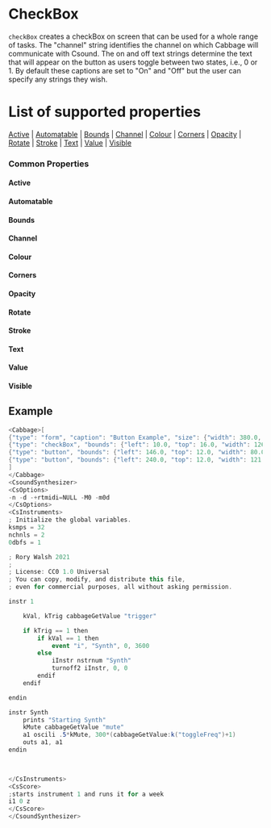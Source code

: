 
# CheckBox

`checkBox` creates a checkBox on screen that can be used for a whole range of tasks. The "channel" string identifies the channel on which Cabbage will communicate with Csound. The on and off text strings determine the text that will appear on the button as users toggle between two states, i.e., 0 or 1. By default these captions are set to "On" and "Off" but the user can specify any strings they wish. 

# List of supported properties
[Active](#active) | [Automatable](#automatable) | [Bounds](#bounds) | [Channel](#channel) | [Colour](#colour) | [Corners](#corners) | [Opacity](#opacity) | [Rotate](#rotate) | [Stroke](#stroke) | [Text](#text) | [Value](#value) | [Visible](#visible)


### Common Properties

<a id="active" class="anchor-target"></a>
#### Active
<Active />

<a id="automatable" class="anchor-target"></a>
#### Automatable
<Automatable />

<a id="bounds" class="anchor-target"></a>
#### Bounds
<Bounds />

<a id="channel" class="anchor-target"></a>
#### Channel
<Channel />

<a id="colour" class="anchor-target"></a>
#### Colour
<Colour />

<a id="corners" class="anchor-target"></a>
#### Corners
<Corners />

<a id="opacity" class="anchor-target"></a>
#### Opacity
<Opacity />

<a id="rotate" class="anchor-target"></a>
#### Rotate
<Rotate />

<a id="stroke" class="anchor-target"></a>
#### Stroke
<Stroke />

<a id="text" class="anchor-target"></a>
#### Text
<Text />

<a id="value" class="anchor-target"></a>
#### Value
<Value />

<a id="visible" class="anchor-target"></a>
#### Visible
<Visible />

<!--(End of identifiers)/-->


## Example

```cs
<Cabbage>[
{"type": "form", "caption": "Button Example", "size": {"width": 380.0, "height": 300.0}, "guiMode": "queue", "colour": [2.0, 145.0, 209.0], "pluginId": "def1"},
{"type": "checkBox", "bounds": {"left": 10.0, "top": 16.0, "width": 126.0, "height": 18.0}, "fontColour":{"off":"white", "on":"white"}, "channel": "trigger", "text": "Synth Enabled", "corners": 2.0},
{"type": "button", "bounds": {"left": 146.0, "top": 12.0, "width": 80.0, "height": 30.0}, "channel": "mute", "text": {"off": "Unmute", "on": "Mute"}, "corners": 2.0},
{"type": "button", "bounds": {"left": 240.0, "top": 12.0, "width": 121.0, "height": 30.0}, "channel": "toggleFreq", "text": "Toggle Freq"}
]
</Cabbage>
<CsoundSynthesizer>
<CsOptions>
-n -d -+rtmidi=NULL -M0 -m0d 
</CsOptions>
<CsInstruments>
; Initialize the global variables. 
ksmps = 32
nchnls = 2
0dbfs = 1

; Rory Walsh 2021 
;
; License: CC0 1.0 Universal
; You can copy, modify, and distribute this file, 
; even for commercial purposes, all without asking permission. 

instr 1

    kVal, kTrig cabbageGetValue "trigger"

    if kTrig == 1 then
        if kVal == 1 then
            event "i", "Synth", 0, 3600
        else
            iInstr nstrnum "Synth"
            turnoff2 iInstr, 0, 0
        endif
    endif

endin

instr Synth
    prints "Starting Synth"
    kMute cabbageGetValue "mute"
    a1 oscili .5*kMute, 300*(cabbageGetValue:k("toggleFreq")+1)
    outs a1, a1  
endin

                

</CsInstruments>
<CsScore>
;starts instrument 1 and runs it for a week
i1 0 z
</CsScore>
</CsoundSynthesizer>
```
